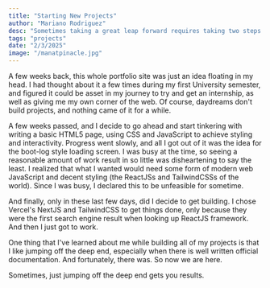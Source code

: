 ```yaml
---
title: "Starting New Projects"
author: "Mariano Rodriguez"
desc: "Sometimes taking a great leap forward requires taking two steps back. Other times, it only requires the will to jump."
tags: "projects"
date: "2/3/2025"
image: "/manatpinacle.jpg"
---
```


A few weeks back, this whole portfolio site was just an idea floating in my head.
I had thought about it a few times during my first University semester, and figured it could be asset in my journey to try and get an internship, as well as giving me my own corner of the web.
Of course, daydreams don't build projects, and nothing came of it for a while.

A few weeks passed, and I decide to go ahead and start tinkering with writing a basic HTML5 page, using CSS and JavaScript to achieve styling and interactivity.
Progress went slowly, and all I got out of it was the idea for the boot-log style loading screen.
I was busy at the time, so seeing a reasonable amount of work result in so little was disheartening to say the least.
I realized that what I wanted would need some form of modern web JavaScript and decent styling (the ReactJSs and TailwindCSSs of the world).
Since I was busy, I declared this to be unfeasible for sometime.

And finally, only in these last few days, did I decide to get building.
I chose Vercel's NextJS and TailwindCSS to get things done, only because they were the first search engine result when looking up ReactJS framework.
And then I just got to work.

One thing that I've learned about me while building all of my projects is that I like jumping off the deep end,
especially when there is well written official documentation. And fortunately, there was.
So now we are here.

Sometimes, just jumping off the deep end gets you results.
